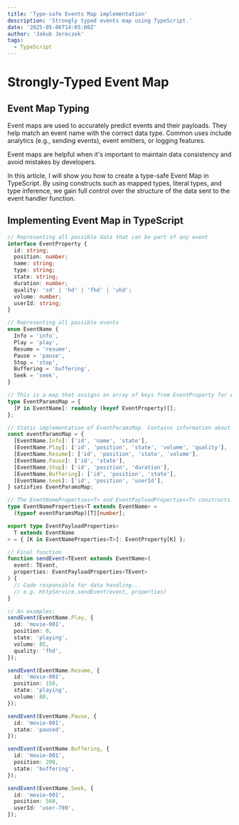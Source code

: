 ```yaml
---
title: 'Type-safe Events Map implementation'
description: 'Strongly typed events map using TypeScript.'
date: '2025-05-06T14:05:00Z'
author: 'Jakub Jereczek'
tags:
  - TypeScript
---
```


# Strongly-Typed Event Map

## Event Map Typing

Event maps are used to accurately predict events and their payloads. They help match an event name with the correct data type. Common uses include analytics (e.g., sending events), event emitters, or logging features.

Event maps are helpful when it's important to maintain data consistency and avoid mistakes by developers.

In this article, I will show you how to create a type-safe Event Map in TypeScript. By using constructs such as mapped types, literal types, and type inference, we gain full control over the structure of the data sent to the event handler function.

## Implementing Event Map in TypeScript

```ts 
// Representing all possible data that can be part of any event
interface EventProperty {
  id: string;
  position: number;
  name: string;
  type: string;
  state: string;
  duration: number;
  quality: 'sd' | 'hd' | 'fhd' | 'uhd';
  volume: number;
  userId: string;
}

// Representing all possible events
enum EventName {
  Info = 'info',
  Play = 'play',
  Resume = 'resume',
  Pause = 'pause',
  Stop = 'stop',
  Buffering = 'buffering',
  Seek = 'seek',
}

// This is a map that assigns an array of keys from EventProperty for each event type, specifying which properties should be used
type EventParamsMap = {
  [P in EventName]: readonly (keyof EventProperty)[];
};

// Static implementation of EventParamsMap. Contains information about what properties are needed for a given event
const eventParamsMap = {
  [EventName.Info]: ['id', 'name', 'state'],
  [EventName.Play]: ['id', 'position', 'state', 'volume', 'quality'],
  [EventName.Resume]: ['id', 'position', 'state', 'volume'],
  [EventName.Pause]: ['id', 'state'],
  [EventName.Stop]: ['id', 'position', 'duration'],
  [EventName.Buffering]: ['id', 'position', 'state'],
  [EventName.Seek]: ['id', 'position', 'userId'],
} satisfies EventParamsMap;

// The EventNameProperties<T> and EventPayloadProperties<T> constructs dynamically build the type of the property object that must be passed to the sendEvent function
type EventNameProperties<T extends EventName> =
  (typeof eventParamsMap)[T][number];

export type EventPayloadProperties<
  T extends EventName
> = { [K in EventNameProperties<T>]: EventProperty[K] };

// Final function
function sendEvent<TEvent extends EventName>(
  event: TEvent,
  properties: EventPayloadProperties<TEvent>
) {
  // Code responsible for data handling...
  // e.g. HttpService.sendEvent(event, properties)
}

// An examples:
sendEvent(EventName.Play, {
  id: 'movie-001',
  position: 0,
  state: 'playing',
  volume: 85,
  quality: 'fhd',
});

sendEvent(EventName.Resume, {
  id: 'movie-001',
  position: 150,
  state: 'playing',
  volume: 80,
});

sendEvent(EventName.Pause, {
  id: 'movie-001',
  state: 'paused',
});

sendEvent(EventName.Buffering, {
  id: 'movie-001',
  position: 200,
  state: 'buffering',
});

sendEvent(EventName.Seek, {
  id: 'movie-001',
  position: 560,
  userId: 'user-789',
});

```